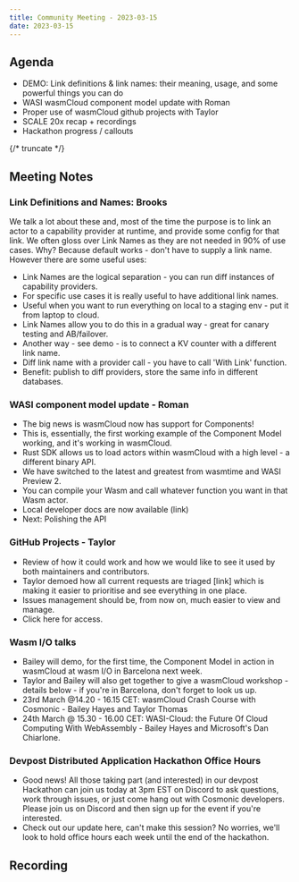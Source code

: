 ```yaml
---
title: Community Meeting - 2023-03-15
date: 2023-03-15
---
```


## Agenda

- DEMO: Link definitions & link names: their meaning, usage, and some powerful things you can do
- WASI wasmCloud component model update with Roman
- Proper use of wasmCloud github projects with Taylor
- SCALE 20x recap + recordings
- Hackathon progress / callouts

{/* truncate */}

## Meeting Notes

### Link Definitions and Names: Brooks

We talk a lot about these and, most of the time the purpose is to link an actor to a capability provider at runtime, and provide some config for that link. We often gloss over Link Names as they are not needed in 90% of use cases. Why? Because default works - don't have to supply a link name. However there are some useful uses:

- Link Names are the logical separation - you can run diff instances of capability providers.
- For specific use cases it is really useful to have additional link names.
- Useful when you want to run everything on local to a staging env - put it from laptop to cloud.
- Link Names allow you to do this in a gradual way - great for canary testing and AB/failover.
- Another way - see demo - is to connect a KV counter with a different link name.
- Diff link name with a provider call - you have to call 'With Link' function.
- Benefit: publish to diff providers, store the same info in different databases.

### WASI component model update - Roman

- The big news is wasmCloud now has support for Components!
- This is, essentially, the first working example of the Component Model working, and it's working in wasmCloud.
- Rust SDK allows us to load actors within wasmCloud with a high level - a different binary API.
- We have switched to the latest and greatest from wasmtime and WASI Preview 2.
- You can compile your Wasm and call whatever function you want in that Wasm actor.
- Local developer docs are now available (link)
- Next: Polishing the API

### GitHub Projects - Taylor

- Review of how it could work and how we would like to see it used by both maintainers and contributors.
- Taylor demoed how all current requests are triaged [link] which is making it easier to prioritise and see everything in one place.
- Issues management should be, from now on, much easier to view and manage.
- Click here for access.

### Wasm I/O talks

- Bailey will demo, for the first time, the Component Model in action in wasmCloud at wasm I/O in Barcelona next week.
- Taylor and Bailey will also get together to give a wasmCloud workshop - details below - if you're in Barcelona, don't forget to look us up.
- 23rd March @14.20 - 16.15 CET: wasmCloud Crash Course with Cosmonic - Bailey Hayes and Taylor Thomas
- 24th March @ 15.30 - 16.00 CET: WASI-Cloud: the Future Of Cloud Computing With WebAssembly - Bailey Hayes and Microsoft's Dan Chiarlone.

### Devpost Distributed Application Hackathon Office Hours

- Good news! All those taking part (and interested) in our devpost Hackathon can join us today at 3pm EST on Discord to ask questions, work through issues, or just come hang out with Cosmonic developers. Please join us on Discord and then sign up for the event if you're interested.
- Check out our update here, can't make this session? No worries, we'll look to hold office hours each week until the end of the hackathon.

## Recording

<YouTube url="https://youtu.be/1wXDKORz1pg" />
